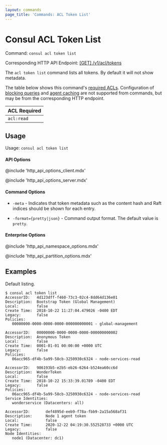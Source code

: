 ```yaml
---
layout: commands
page_title: 'Commands: ACL Token List'
---
```


# Consul ACL Token List

Command: `consul acl token list`

Corresponding HTTP API Endpoint: [\[GET\] /v1/acl/tokens](https://www.consul.io/api-docs/acl/tokens#list-tokens)

The `acl token list` command lists all tokens. By default it will not show metadata.

The table below shows this command's [required ACLs](/api#authentication). Configuration of
[blocking queries](/api/features/blocking) and [agent caching](/api/features/caching)
are not supported from commands, but may be from the corresponding HTTP endpoint.

| ACL Required |
| ------------ |
| `acl:read`   |

## Usage

Usage: `consul acl token list`

#### API Options

@include 'http_api_options_client.mdx'

@include 'http_api_options_server.mdx'

#### Command Options

- `-meta` - Indicates that token metadata such as the content hash and
  Raft indices should be shown for each entry.

- `-format={pretty|json}` - Command output format. The default value is `pretty`.

#### Enterprise Options

@include 'http_api_namespace_options.mdx'

@include 'http_api_partition_options.mdx'

## Examples

Default listing.

```shell-session
$ consul acl token list
AccessorID:   4d123dff-f460-73c3-02c4-8dd64d136e01
Description:  Bootstrap Token (Global Management)
Local:        false
Create Time:  2018-10-22 11:27:04.479026 -0400 EDT
Legacy:       false
Policies:
   00000000-0000-0000-0000-000000000001 - global-management

AccessorID:   00000000-0000-0000-0000-000000000002
Description:  Anonymous Token
Local:        false
Create Time:  0001-01-01 00:00:00 +0000 UTC
Legacy:       false
Policies:
   06acc965-df4b-5a99-58cb-3250930c6324 - node-services-read

AccessorID:   986193b5-e2b5-eb26-6264-b524ea60cc6d
Description:  WonderToken
Local:        false
Create Time:  2018-10-22 15:33:39.01789 -0400 EDT
Legacy:       false
Policies:
   06acc965-df4b-5a99-58cb-3250930c6324 - node-services-read
Service Identities:
   wonderservice (Datacenters: all)

AccessorID:       def4895d-eeb9-f78a-fbb9-2a15a568af31
Description:      Node 1 agent token
Local:            false
Create Time:      2020-12-22 04:19:30.552528733 +0000 UTC
Legacy:           false
Node Identities:
   node1 (Datacenter: dc1)
```
